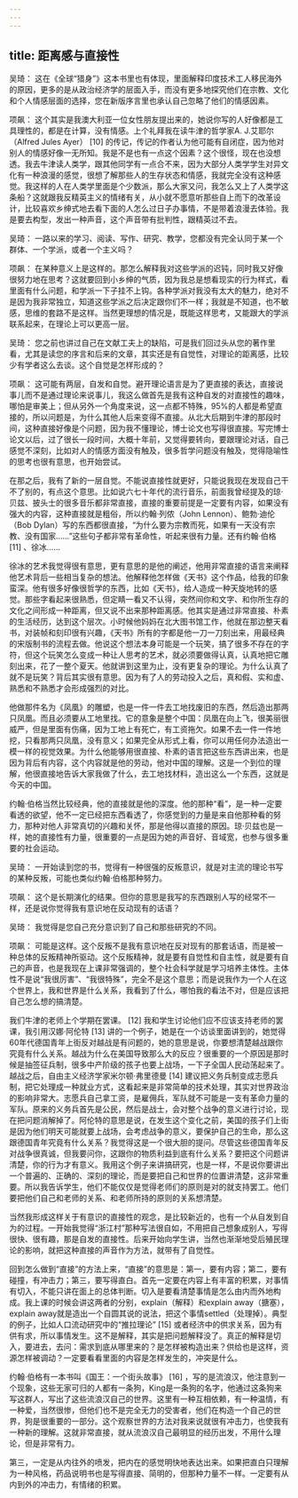 ```yaml
---
---
---
```

title: 距离感与直接性
---




吴琦： 这在《全球“猎身”》这本书里也有体现，里面解释印度技术工人移民海外的原因，更多的是从政治经济学的层面入手，而没有更多地探究他们在宗教、文化和个人情感层面的选择，您在新版序言里也承认自己忽略了他们的情感因素。

项飙： 这个其实是我澳大利亚一位女性朋友提出来的，她说你写的人好像都是工具理性的，都是在计算，没有情感。上个礼拜我在读牛津的哲学家A. J.艾耶尔（Alfred Jules Ayer） [10] 的传记，传记的作者认为他可能有自闭症，因为他对别人的情感好像一无所知。我是不是也有一点这个因素？这个很怪，现在也没想透。我去牛津读人类学，跟其他同学有一点合不来，因为大部分人类学学生对异文化有一种浪漫的感觉，很想了解那些人的生存状态和情感，我就完全没有这种感觉。我这样的人在人类学里面是个少数派，那么大家又问，我怎么又上了人类学这条船？这就跟我反精英主义的情绪有关，从小就不愿意听那些自上而下的改革设计，比较喜欢乡绅式地去看下面的人怎么过日子办事情，不是带着浪漫去体验。我是要去构型，发出一种声音，这个声音带有批判性，跟精英过不去。

吴琦： 一路以来的学习、阅读、写作、研究、教学，您都没有完全认同于某一个群体、一个学派，或者一个主义吗？

项飙： 在某种意义上是这样的。那怎么解释我对这些学派的迟钝，同时我又好像很努力地在思考？这就要回到小乡绅的气质，因为我总是想看现实的行为样式，看里面有什么问题，和学派一下子挂不上钩。各种学派对我没有太大的魅力，绝对不是因为我非常独立，知道这些学派之后决定跟你们不一样；我就是不知道，也不敏感，思维的套路不是这样。当然更理想的情况是，既能这样思考，又能跟大的学派联系起来，在理论上可以更高一层。

吴琦： 您之前也讲过自己在文献工夫上的缺陷，可是我们回过头从您的著作里看，尤其是读您的序言和后来的文章，其实还是有自觉性，对理论的距离感，比较少有学者这么去谈。这个自觉是怎样形成的？

项飙： 这可能有两层，自发和自觉。避开理论语言是为了更直接的表达，直接说事儿而不是通过理论来说事儿，我这么做首先是我有这种自发的对直接性的趣味，哪怕是审美上；但从另外一个角度来说，这一点都不特殊，95%的人都是希望直接的，所以问题是，为什么其他人后来变得不直接。从北大后期到牛津的那段时间，这种直接好像是个问题，因为我不懂理论，博士论文也写得很直接。写完博士论文以后，过了很长一段时间，大概十年前，又觉得要转向，要跟理论对话，自己感觉不深刻，比如对人的情感方面没有触及，很多哲学问题没有触及，觉得隐喻性的思考也很有意思，也开始尝试。

在那之后，我有了新的一层自觉。不能说直接性就更好，只能说我现在发现自己干不了别的，有点这个意思。比如说六七十年代的流行音乐，前面我曾经提及的琼·贝兹、披头士的很多音乐都非常直接，直接的重要前提是一定要有内容，如果没有强大的内容，这种直接就是粗俗，所以约翰·列侬（John Lennon）、鲍勃·迪伦（Bob Dylan）写的东西都很直接，“为什么要为宗教而死，如果有一天没有宗教、没有国家……”这些句子都非常有革命性，听起来很有力量。还有约翰·伯格 [11] 、徐冰……

徐冰的艺术我觉得很有意思，更有意思的是他的阐述，他用非常直接的语言来阐释他艺术背后一些相当复杂的想法。他解释他怎样做《天书》这个作品，给我的印象蛮深。他有很多好像很哲学的东西，比如《天书》，给人造成一种天旋地转的感觉。那些字看起来很熟悉，但定睛一看又不认得，突然间你和文字、和你所生存的文化之间形成一种距离，但又说不出来那种距离感。他其实是通过非常直接、朴素的生活经历，达到这个层次。小时候他妈妈在北大图书馆工作，他就在那边整天看书，对装帧和刻印很有兴趣，《天书》所有的字都是他一刀一刀刻出来，用最经典的宋版制书的流程去做。他说这个想法本身可能是一个玩笑，搞了很多不存在的字符，但这个玩笑怎么变成一种让人思考的艺术，就必须要做得认真，认真地把它雕刻出来，花了一整个夏天。他就讲到这里为止，没有更复杂的理论。为什么认真了就不是玩笑？背后其实很有意思。因为有了人的劳动投入之后，真和假、实和虚、熟悉和不熟悉才会形成强烈的对比。

他做那件名为《凤凰》的雕塑，也是一件一件去工地找废旧的东西，然后造出那两只凤凰。而且必须要从工地里找。它的意象是整个中国：凤凰在向上飞，很美丽很威严，但是里面有伤痛，因为工地上有死亡，有工资拖欠。如果不去一件一件地挖，只看那两只凤凰，没有意义；如果完全从形式上看，你可以用任何办法造出一模一样的视觉效果。为什么他能够用很直接、朴素的语言把这些东西讲出来，也是因为背后有内容，这个内容就是他的劳动，他对中国的理解。这是一个到位的理解，他很直接地告诉大家我做了什么，去工地找材料，造出这么一个东西，这就是今天的中国。

约翰·伯格当然比较经典，他的直接就是他的深度。他的那种“看”，是一种一定要看透的欲望，他不一定已经把东西看透了，你感觉到的力量是来自他那种看的努力，那种对他人非常真切的兴趣和关怀，那是他得以直接的原因。琼·贝兹也是一样，她的直接性有力量，很重要的一点是因为她的声音好、音域宽，也参与很多重要的社会运动。

吴琦： 一开始读到您的书，觉得有一种很强的反叛意识，就是对主流的理论书写的某种反叛，可能也类似约翰·伯格那种努力。

项飙： 这个是长期演化的结果。但你的意思是我写的东西跟别人写的经常不一样，还是说你觉得我有意识地在反动现有的话语？

吴琦： 我觉得是您自己充分意识到了自己和那些研究的不同。

项飙： 可能是这样。这个反叛不是我有意识地在反对现有的那套话语，而是被一种总体的反叛精神所驱动。这个反叛精神，就是要有自觉性和自主性，就是要有自己的声音，也是我现在上课非常强调的，整个社会科学就是学习培养主体性。主体性不是说“我很厉害”、“我很特殊”，完全不是这个意思；而是说我作为一个人在这个世界上，我和世界是什么关系，我看到了什么，哪怕我的看法不对，但是应该把自己怎么想的搞清楚。

我们牛津的老师上个学期在罢课。 [12] 我和学生讨论他们应不应该支持老师的罢课，我引用汉娜·阿伦特 [13] 讲的一个例子，她是在一个访谈里面讲到的，她觉得60年代德国青年上街反对越战是有问题的，她的意思是说，你要想清楚越战跟你究竟有什么关系。越战为什么在美国导致那么大的反应？很重要的一个原因是那时候是抽签征兵制，很多中产阶级的孩子也要上战场，一下子全国人民动荡起来了。越战之后，自由主义经济学家米尔顿·弗里德曼 [14] 建议把义务兵制变成志愿兵制，把它处理成一种就业方式，这看起来是非常简单的技术处理，其实对世界政治的影响非常大。志愿兵自己拿工资，是雇佣兵，军队就不可能是一支有革命力量的军队。原来的义务兵首先是公民，然后是战士，会对整个战争的意义进行讨论，现在把问题消解掉了。阿伦特的意思是说，在发生这个变化之前，美国的孩子们上街是因为他们明天可能就要上战场，会考虑战争的意义，要保护自己的生命，那么这跟德国青年究竟有什么关系？我觉得这是一个很大胆的提问。尽管这些德国青年反对战争很真诚，但我要问你，这跟你的物质利益到底有什么关系？要把这个问题讲清楚，你的行为才有意义。我用这个例子来讲搞研究，也是一样，不是说你要讲出一个普遍的、正确的、深刻的理论，而是要把自己和世界的位置讲清楚，这非常重要。所以我告诉学生，他们不能仅仅是觉得老师们的原则是对的就支持罢工。他们要把他们自己和老师的关系、和老师所持的原则的关系想清楚。

当然我形成这样关于有意识的直接性的观念，是比较新近的，也有一个从自发到自为的过程。一开始我觉得“浙江村”那种写法很自如，不用把自己想象成别人，写得很快、很有趣，那是自发的直接性。后来开始向学生讲，当然也渐渐地受后殖民理论的影响，就把这种直接的声音作为方法，就带有了自觉性。

回到怎么做到“直接”的方法上来，“直接”的意思是：第一，要有内容；第二，要有碰撞，有冲击力；第三，要写得直白。首先一定要在内容上有丰富的积累，对事情有切入，不能只讲在面上的总体判断。切入是要看清楚事情是怎么由内而外地构成。我上课的时候会讲这两者的分别，explain（解释）和explain away（搪塞），explain away就是造出一个自圆其说的说法，把这个事情settled（处理掉）。典型的例子，比如人口流动研究中的“推拉理论” [15] 或者经济中的供求关系，因为有供有求，所以事情发生。这不是解释，其实是把问题解释没了。真正的解释是切入，要进去，去问：需求到底从哪里来的？是怎样被构造出来？供给也是这样，资源怎样被调动？一定要看看里面的内容是怎样发生的，冲突是什么。

约翰·伯格有一本书叫《国王：一个街头故事》 [16] ，写的是流浪汉，他注意到一个现象，这些无家可归的人都有一条狗，King是一条狗的名字，他通过这条狗来写这群人，写出了这些流浪汉自己的世界。这里有一种互相依赖，有一种温情，有一种爱，当然很惨，但他们也不是完全无力的受害者，他们在构造一个自己的世界，狗是很重要的一部分。这个观察世界的方法对我来说就很有冲击力，也使我有一种新的理解。这就非常直接，就从流浪汉自己最明显的经历出发，不用什么理论，但是非常有力。

第三，一定是从内往外的喷发，把内在的感觉明快地表达出来。如果把直白只理解为一种风格，药品说明书也是写得直接、简明的，但那种力量不一样。一定要有从内到外的冲击力，有情绪的积累。